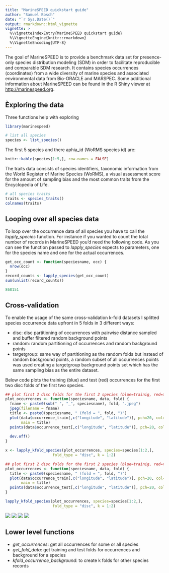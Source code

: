 ```yaml
---
title: "MarineSPEED quickstart guide"
author: "Samuel Bosch"
date: "`r Sys.Date()`"
output: rmarkdown::html_vignette
vignette: >
  %\VignetteIndexEntry{MarineSPEED quickstart guide}
  %\VignetteEngine{knitr::rmarkdown}
  %\VignetteEncoding{UTF-8}
---
```


The goal of MarineSPEED is to provide a benchmark data set for presence-only 
species distribution modeling (SDM) in order to facilitate reproducible and 
comparable SDM research. It contains species occurrences (coordinates) from a 
wide diversity of marine species and associated environmental data from 
Bio-ORACLE and MARSPEC. Some additional information about MarineSPEED can be 
found in the R Shiny viewer at <http://marinespeed.org>.

## Èxploring the data

Three functions help with exploring

```r
library(marinespeed)

# list all species
species <- list_species()
```

The first 5 species and there aphia_id (WoRMS species id) are:

```r
knitr::kable(species[1:5,], row.names = FALSE)
```

The traits data consists of species identifiers, taxonomic information from the 
World Register of Marine Species (WoRMS), a visual assessment score for the 
amount of sampling bias and the most common traits from the Encyclopedia of Life.

```r
# all species traits
traits <- species_traits()
colnames(traits)
```

## Looping over all species data

To loop over the occurrence data of all species you have to call the 
*lapply_species* function. For instance if you wanted to count the total number 
of records in MarineSPEED you'd need the following code. As you can see the 
function passed to *lapply_species* expects to parameters, one for the 
species name and one for the actual occurrences.

```r
get_occ_count <- function(speciesname, occ) {
  nrow(occ)
}
record_counts <- lapply_species(get_occ_count)
sum(unlist(record_counts))
```
```r
868151
```


## Cross-validation

To enable the usage of the same cross-validation k-fold datasets I splitted
species occurrence data upfront in 5 folds in 3 different ways:

- disc: disc partitioning of occurrences with pairwise distance sampled and 
buffer filtered random background points
- random: random partitioning of occurrences and random background points
- targetgroup: same way of partitioning as the random folds but instead of
random background points, a random subset of all occurrences points was used
creating a targetgroup background points set which has the same sampling bias
as the entire dataset.

Below code plots the training (blue) and test (red) occurrences for the first 
two disc folds of the first two species.

```r

## plot first 2 disc folds for the first 2 species (blue=trainig, red=test)
plot_occurrences <- function(speciesname, data, fold) {
  fname <- paste0(sub(" ", "_", speciesname), fold, ".jpeg")
  jpeg(filename = fname)
  title <- paste0(speciesname, " (fold = ", fold, ")")  
  plot(data$occurrence_train[,c("longitude", "latitude")], pch=20, col="blue",
       main = title)
  points(data$occurrence_test[,c("longitude", "latitude")], pch=20, col="red")
 
  dev.off()
}

x <- lapply_kfold_species(plot_occurrences, species=species[1:2,],
                     fold_type = "disc", k = 1:2)
```

```r
## plot first 2 disc folds for the first 2 species (blue=trainig, red=test)
plot_occurrences <- function(speciesname, data, fold) {
  title <- paste0(speciesname, " (fold = ", fold, ")")
  plot(data$occurrence_train[,c("longitude", "latitude")], pch=20, col="blue",
       main = title)
  points(data$occurrence_test[,c("longitude", "latitude")], pch=20, col="red")
}

lapply_kfold_species(plot_occurrences, species=species[1:2,],
                     fold_type = "disc", k = 1:2)
```

![](Laternula_elliptica1.jpeg)
![](Laternula_elliptica2.jpeg)
![](Pseudosagitta_gazellae1.jpeg)
![](Pseudosagitta_gazellae2.jpeg)

## Lower level functions

- *get_occurrences*: get all occurrences for some or all species
- *get_fold_data*: get training and test folds for occurrences and background
for a species
- *kfold_occurrence_background*: to create k folds for other species records

